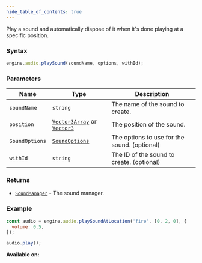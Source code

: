 ```yaml
---
hide_table_of_contents: true
---
```



Play a sound and automatically dispose of it when it's done playing at a specific position.

### Syntax

```js
engine.audio.playSound(soundName, options, withId);
```

### Parameters

| Name           | Type                                                                         | Description                                  |
| -------------- | ---------------------------------------------------------------------------- | -------------------------------------------- |
| `soundName`    | `string`                                                                     | The name of the sound to create.             |
| `position`     | [`Vector3Array`](/sdk/types/Vector3Array) or [`Vector3`](/sdk/types/Vector3) | The position of the sound.                   |
| `SoundOptions` | [`SoundOptions`](/sdk/types/SoundOptions)                                    | The options to use for the sound. (optional) |
| `withId`       | `string`                                                                     | The ID of the sound to create. (optional)    |

### Returns

- [`SoundManager`](/sdk/types/SoundManager) - The sound manager.

### Example

```js
const audio = engine.audio.playSoundAtLocation('fire', [0, 2, 0], {
  volume: 0.5,
});

audio.play();
```

**Available on:** <ClientTag />
